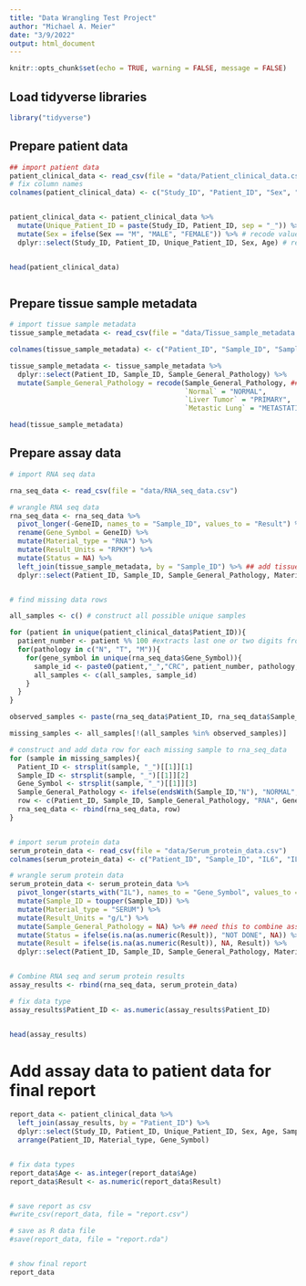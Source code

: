 ```yaml
---
title: "Data Wrangling Test Project"
author: "Michael A. Meier"
date: "3/9/2022"
output: html_document
---
```


```r
knitr::opts_chunk$set(echo = TRUE, warning = FALSE, message = FALSE)
```


## Load tidyverse libraries


```r
library("tidyverse")
```


## Prepare patient data 


```r

## import patient data 
patient_clinical_data <- read_csv(file = "data/Patient_clinical_data.csv")
# fix column names
colnames(patient_clinical_data) <- c("Study_ID", "Patient_ID", "Sex", "Age")


patient_clinical_data <- patient_clinical_data %>%
  mutate(Unique_Patient_ID = paste(Study_ID, Patient_ID, sep = "_")) %>% # create Unique_Patient_ID
  mutate(Sex = ifelse(Sex == "M", "MALE", "FEMALE")) %>% # recode values
  dplyr::select(Study_ID, Patient_ID, Unique_Patient_ID, Sex, Age) # reorder columns


head(patient_clinical_data)



```


## Prepare tissue sample metadata


```r

# import tissue sample metadata
tissue_sample_metadata <- read_csv(file = "data/Tissue_sample_metadata.csv")

colnames(tissue_sample_metadata) <- c("Patient_ID", "Sample_ID", "Sample_General_Pathology", "Material", "RIN", "Total_Reads")

tissue_sample_metadata <- tissue_sample_metadata %>%
  dplyr::select(Patient_ID, Sample_ID, Sample_General_Pathology) %>%
  mutate(Sample_General_Pathology = recode(Sample_General_Pathology, ## recode values
                                           `Normal` = "NORMAL",
                                           `Liver Tumor` = "PRIMARY",
                                           `Metastic Lung` = "METASTATIC"))

head(tissue_sample_metadata)

```


## Prepare assay data

```r

# import RNA seq data

rna_seq_data <- read_csv(file = "data/RNA_seq_data.csv")

# wrangle RNA seq data
rna_seq_data <- rna_seq_data %>%
  pivot_longer(-GeneID, names_to = "Sample_ID", values_to = "Result") %>%
  rename(Gene_Symbol = GeneID) %>%
  mutate(Material_type = "RNA") %>%
  mutate(Result_Units = "RPKM") %>%
  mutate(Status = NA) %>%
  left_join(tissue_sample_metadata, by = "Sample_ID") %>% ## add tissue sample metadata
  dplyr::select(Patient_ID, Sample_ID, Sample_General_Pathology, Material_type, Gene_Symbol, Result, Result_Units, Status)


# find missing data rows

all_samples <- c() # construct all possible unique samples

for (patient in unique(patient_clinical_data$Patient_ID)){
  patient_number <- patient %% 100 #extracts last one or two digits from patient id
  for(pathology in c("N", "T", "M")){
    for(gene_symbol in unique(rna_seq_data$Gene_Symbol)){
      sample_id <- paste0(patient,"_","CRC", patient_number, pathology, "_", gene_symbol)
      all_samples <- c(all_samples, sample_id)
    }
  }
}

observed_samples <- paste(rna_seq_data$Patient_ID, rna_seq_data$Sample_ID, rna_seq_data$Gene_Symbol, sep = "_")

missing_samples <- all_samples[!(all_samples %in% observed_samples)]

# construct and add data row for each missing sample to rna_seq_data
for (sample in missing_samples){
  Patient_ID <- strsplit(sample, "_")[[1]][1]
  Sample_ID <- strsplit(sample, "_")[[1]][2]
  Gene_Symbol <- strsplit(sample, "_")[[1]][3]
  Sample_General_Pathology <- ifelse(endsWith(Sample_ID,"N"), "NORMAL",ifelse(endsWith(Sample_ID,"M"), "METASTATIC", "PRIMARY"))
  row <- c(Patient_ID, Sample_ID, Sample_General_Pathology, "RNA", Gene_Symbol, NA, "RPKM", "NOT DONE")
  rna_seq_data <- rbind(rna_seq_data, row)
}


# import serum protein data
serum_protein_data <- read_csv(file = "data/Serum_protein_data.csv")
colnames(serum_protein_data) <- c("Patient_ID", "Sample_ID", "IL6", "IL6R")

# wrangle serum protein data
serum_protein_data <- serum_protein_data %>%
  pivot_longer(starts_with("IL"), names_to = "Gene_Symbol", values_to = "Result") %>%
  mutate(Sample_ID = toupper(Sample_ID)) %>%
  mutate(Material_type = "SERUM") %>%
  mutate(Result_Units = "g/L") %>%
  mutate(Sample_General_Pathology = NA) %>% ## need this to combine assay data
  mutate(Status = ifelse(is.na(as.numeric(Result)), "NOT DONE", NA)) %>%
  mutate(Result = ifelse(is.na(as.numeric(Result)), NA, Result)) %>%
  dplyr::select(Patient_ID, Sample_ID, Sample_General_Pathology, Material_type, Gene_Symbol, Result, Result_Units, Status)


# Combine RNA seq and serum protein results
assay_results <- rbind(rna_seq_data, serum_protein_data)

# fix data type
assay_results$Patient_ID <- as.numeric(assay_results$Patient_ID)


head(assay_results)

```

# Add assay data to patient data for final report

```r

report_data <- patient_clinical_data %>%
  left_join(assay_results, by = "Patient_ID") %>%
  dplyr::select(Study_ID, Patient_ID, Unique_Patient_ID, Sex, Age, Sample_ID, Sample_General_Pathology, Material_type, Gene_Symbol, Result, Result_Units, Status) %>%
  arrange(Patient_ID, Material_type, Gene_Symbol)


# fix data types
report_data$Age <- as.integer(report_data$Age)
report_data$Result <- as.numeric(report_data$Result)


# save report as csv
#write_csv(report_data, file = "report.csv")

# save as R data file
#save(report_data, file = "report.rda")


# show final report
report_data


```

